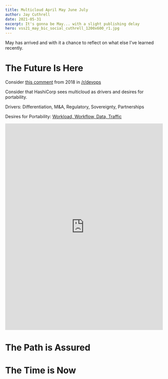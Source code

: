 ```yaml
---
title: Multicloud April May June July
author: Jay Cuthrell
date: 2021-05-31
excerpt: It's gonna be May... with a slight publishing delay
hero: vss21_may_bic_social_cuthrell_1200x600_r1.jpg
---
```

May has arrived and with it a chance to reflect on what else I've learned recently.

# The Future Is Here

Consider [this comment](https://www.reddit.com/r/devops/comments/91afzz/why_multicloud/e2x156y/) from 2018 in [/r/devops](https://www.reddit.com/r/devops/comments/91afzz/why_multicloud/e2x156y/)

Consider that HashiCorp sees multicloud as drivers and desires for portability.

Drivers: Differentiation, M&A, Regulatory, Sovereignty, Partnerships

Desires for Portability: [Workload, Workflow, Data, Traffic](https://thenewstack.io/the-4-definitions-of-multicloud-part-1-data-portability/)

<iframe src="https://www.linkedin.com/embed/feed/update/urn:li:ugcPost:6806656795113734144" height="660" width="504" frameborder="0" allowfullscreen="" title="Embedded post"></iframe>

# The Path is Assured



# The Time is Now
